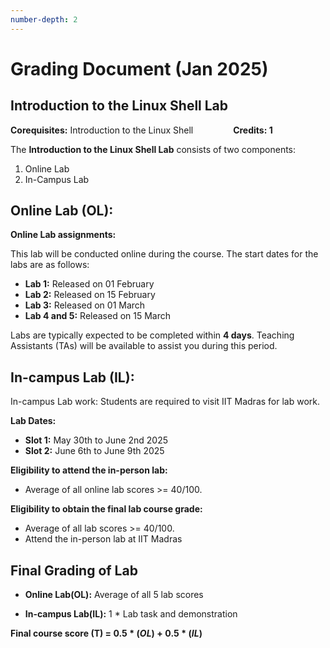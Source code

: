 ```yaml
---
number-depth: 2
---
```


# Grading Document (Jan 2025)

## Introduction to the Linux Shell Lab

**Corequisites:** Introduction to the Linux Shell &emsp;&emsp;&emsp;&emsp; **Credits: 1**

The **Introduction to the Linux Shell Lab** consists of two components:

1. Online Lab  
2. In-Campus Lab  

## Online Lab (OL):

**Online Lab assignments:**

This lab will be conducted online during the course. The start dates for the labs are as follows:

- **Lab 1:** Released on 01 February
- **Lab 2:** Released on 15 February
- **Lab 3:** Released on 01 March
- **Lab 4 and 5:** Released on 15 March

Labs are typically expected to be completed within **4 days**. Teaching Assistants (TAs) will be available to assist you during this period.  

## In-campus Lab (IL):  

In-campus Lab work: Students are required to visit IIT Madras for lab work.

**Lab Dates:**

- **Slot 1:** May 30th to June 2nd 2025
- **Slot 2:** June 6th to June 9th 2025

**Eligibility to attend the in-person lab:**

- Average of all online lab scores >= 40/100.

**Eligibility to obtain the final lab course grade:**

- Average of all lab scores >= 40/100.
- Attend the in-person lab at IIT Madras

## Final Grading of Lab

- **Online Lab(OL):** Average of all 5 lab scores

- **In-campus Lab(IL):** 1 * Lab task and demonstration

**Final course score (T) = $0.5*(OL)+0.5*(IL)$**
